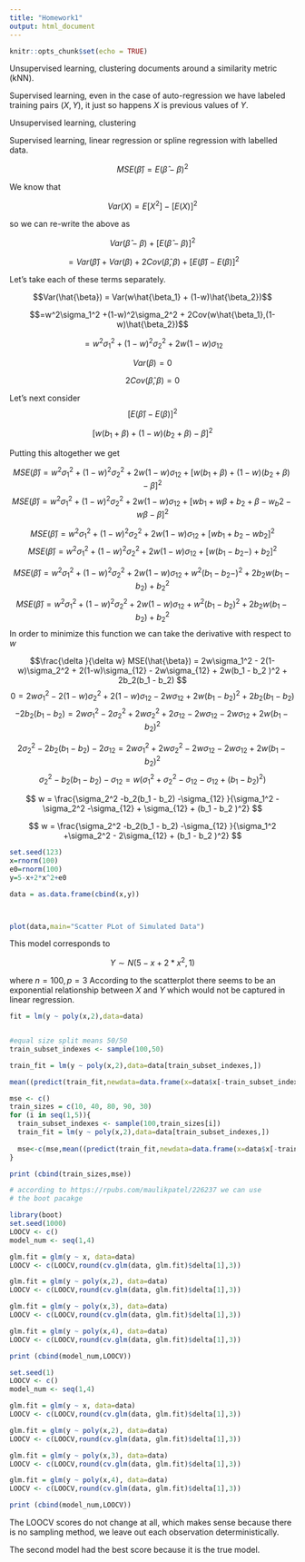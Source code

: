 ```yaml
---
title: "Homework1"
output: html_document
---
```


```r
knitr::opts_chunk$set(echo = TRUE)
```


Unsupervised learning, clustering documents around a similarity metric (kNN).

\textbf{b)}

Supervised learning, even in the case of auto-regression we have labeled training pairs $(X,Y)$, it just so happens $X$ is previous values of $Y$.

\textbf{c)}
Unsupervised learning, clustering 

\textbf{d)}
Supervised learning, linear regression or spline regression with labelled data.


\subsubsection*{2}


\subsubsection*{3}

$$MSE(\hat{\beta}) = E(\hat{\beta}- \beta)^2$$


We know that 

$$Var(X) = E[X^2] - [E(X)]^2$$

so we can re-write the above as 

$$Var(\hat{\beta}- \beta) + [E(\hat{\beta}- \beta)]^2$$

$$= Var(\hat{\beta}) + Var(\beta) + 2Cov(\hat{\beta},\beta) + [E(\hat{\beta}) - E(\beta)]^2$$


Let's take each of these terms separately. 

$$Var(\hat{\beta}) = Var(w\hat{\beta_1} + (1-w)\hat{\beta_2})$$

$$=w^2\sigma_1^2 +(1-w)^2\sigma_2^2 + 2Cov(w\hat{\beta_1},(1-w)\hat{\beta_2})$$

$$=w^2\sigma_1^2 +(1-w)^2\sigma_2^2 + 2w(1-w)\sigma_{12}$$

$$Var(\beta)=0$$

$$2Cov(\hat{\beta},\beta) = 0$$


Let's next consider 
$$[E(\hat{\beta}) - E(\beta)]^2$$

$$[w(b_1+\beta) + (1-w)(b_2 + \beta) - \beta]^2$$


Putting this altogether we get 

$$MSE(\hat{\beta})  = w^2\sigma_1^2 +(1-w)^2\sigma_2^2 + 2w(1-w)\sigma_{12} + [w(b_1+\beta) + (1-w)(b_2 + \beta) - \beta]^2$$
$$MSE(\hat{\beta})  = w^2\sigma_1^2 +(1-w)^2\sigma_2^2 + 2w(1-w)\sigma_{12} + [wb_1+w\beta + b_2 + \beta - w_b2 -w\beta - \beta]^2$$

$$MSE(\hat{\beta})  = w^2\sigma_1^2 +(1-w)^2\sigma_2^2 + 2w(1-w)\sigma_{12} + [wb_1 + b_2 - wb_2  ]^2$$
$$MSE(\hat{\beta})  = w^2\sigma_1^2 +(1-w)^2\sigma_2^2 + 2w(1-w)\sigma_{12} + [w(b_1 - b_2 -) + b_2  ]^2$$

$$MSE(\hat{\beta})  = w^2\sigma_1^2 +(1-w)^2\sigma_2^2 + 2w(1-w)\sigma_{12} + w^2(b_1 - b_2 -)^2 + 2b_2w(b_1 - b_2) + b_2^2 $$
$$MSE(\hat{\beta})  = w^2\sigma_1^2 +(1-w)^2\sigma_2^2 + 2w(1-w)\sigma_{12} + w^2(b_1 - b_2 )^2 + 2b_2w(b_1 - b_2) + b_2^2 $$
In order to minimize this function we can take the derivative with respect to $w$ 


$$\frac{\delta }{\delta w} MSE(\hat{\beta})  = 2w\sigma_1^2 - 2(1-w)\sigma_2^2 + 2(1-w)\sigma_{12} - 2w\sigma_{12} + 2w(b_1 - b_2 )^2 + 2b_2(b_1 - b_2)  $$
$$0  = 2w\sigma_1^2 - 2(1-w)\sigma_2^2 + 2(1-w)\sigma_{12} - 2w\sigma_{12} + 2w(b_1 - b_2 )^2 + 2b_2(b_1 - b_2) $$
$$-2b_2(b_1 - b_2)  = 2w\sigma_1^2 - 2\sigma_2^2 + 2w\sigma_2^2 + 2\sigma_{12}-2w\sigma_{12} - 2w\sigma_{12} + 2w(b_1 - b_2 )^2  $$

$$ 2\sigma_2^2 -2b_2(b_1 - b_2) -2\sigma_{12} = 2w\sigma_1^2  + 2w\sigma_2^2 -2w\sigma_{12} - 2w\sigma_{12} + 2w(b_1 - b_2 )^2  $$
$$ \sigma_2^2 -b_2(b_1 - b_2) -\sigma_{12} = w(\sigma_1^2 +\sigma_2^2 -\sigma_{12} - \sigma_{12} + (b_1 - b_2 )^2)  $$

$$ w = \frac{\sigma_2^2 -b_2(b_1 - b_2) -\sigma_{12} }{\sigma_1^2 -\sigma_2^2 -\sigma_{12} + \sigma_{12} + (b_1 - b_2 )^2}  $$

$$ w = \frac{\sigma_2^2 -b_2(b_1 - b_2) -\sigma_{12} }{\sigma_1^2 +\sigma_2^2  - 2\sigma_{12} + (b_1 - b_2 )^2}  $$



```r
set.seed(123)
x=rnorm(100) 
e0=rnorm(100) 
y=5-x+2*x^2+e0

data = as.data.frame(cbind(x,y))



plot(data,main="Scatter PLot of Simulated Data")
```
This model corresponds to 

$$Y \sim N(5 - x + 2*x^2,1)$$

where $n=100,p=3$
According to the scatterplot there seems to be an exponential relationship between $X$ and $Y$ which would not be captured in linear regression.

```r


fit = lm(y ~ poly(x,2),data=data)


#equal size split means 50/50
train_subset_indexes <- sample(100,50)

train_fit = lm(y ~ poly(x,2),data=data[train_subset_indexes,])

mean((predict(train_fit,newdata=data.frame(x=data$x[-train_subset_indexes]))-data$y[-train_subset_indexes])^2)

mse <- c()
train_sizes = c(10, 40, 80, 90, 30)
for (i in seq(1,5)){
  train_subset_indexes <- sample(100,train_sizes[i])
  train_fit = lm(y ~ poly(x,2),data=data[train_subset_indexes,])
  
  mse<-c(mse,mean((predict(train_fit,newdata=data.frame(x=data$x[-train_subset_indexes]))-data$y[-train_subset_indexes])^2))
}

print (cbind(train_sizes,mse))

# according to https://rpubs.com/maulikpatel/226237 we can use
# the boot pacakge 

library(boot)
set.seed(1000)
LOOCV <- c()
model_num <- seq(1,4)

glm.fit = glm(y ~ x, data=data) 
LOOCV <- c(LOOCV,round(cv.glm(data, glm.fit)$delta[1],3))

glm.fit = glm(y ~ poly(x,2), data=data) 
LOOCV <- c(LOOCV,round(cv.glm(data, glm.fit)$delta[1],3))

glm.fit = glm(y ~ poly(x,3), data=data) 
LOOCV <- c(LOOCV,round(cv.glm(data, glm.fit)$delta[1],3))

glm.fit = glm(y ~ poly(x,4), data=data) 
LOOCV <- c(LOOCV,round(cv.glm(data, glm.fit)$delta[1],3))

print (cbind(model_num,LOOCV))

```






```r
set.seed(1)
LOOCV <- c()
model_num <- seq(1,4)

glm.fit = glm(y ~ x, data=data) 
LOOCV <- c(LOOCV,round(cv.glm(data, glm.fit)$delta[1],3))

glm.fit = glm(y ~ poly(x,2), data=data) 
LOOCV <- c(LOOCV,round(cv.glm(data, glm.fit)$delta[1],3))

glm.fit = glm(y ~ poly(x,3), data=data) 
LOOCV <- c(LOOCV,round(cv.glm(data, glm.fit)$delta[1],3))

glm.fit = glm(y ~ poly(x,4), data=data) 
LOOCV <- c(LOOCV,round(cv.glm(data, glm.fit)$delta[1],3))

print (cbind(model_num,LOOCV))

```

The LOOCV scores do not change at all, which makes sense because there is no sampling method, we leave out each observation deterministically. 


The second model had the best score because it is the true model. 

